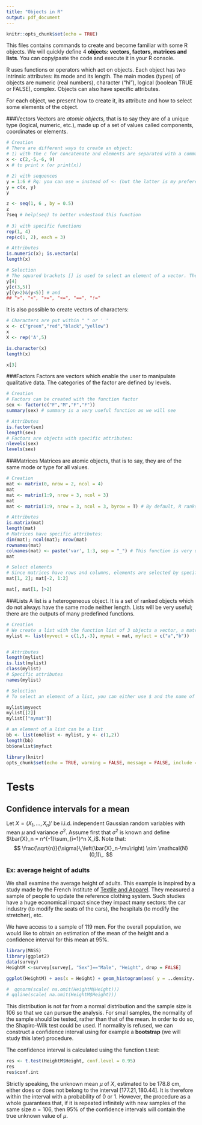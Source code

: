 ```yaml
---
title: "Objects in R"
output: pdf_document
---
```



```r
knitr::opts_chunk$set(echo = TRUE)
```


This files contains commands to create and become familiar with some R objects. We will quickly define 4 **objects: vectors, factors, matrices and lists**. You can copy/paste the code and execute it in your R console. 

R uses functions or operators which 
act on objects. 
Each object has two intrinsic attributes:  its mode and its
length. 
The main modes (types) of objects are numeric (real numbers),  character ("hi"),  logical (boolean TRUE or FALSE), complex. 
Objects can also have specific attributes. 

For each object, we present how to create it, its attribute and how to select some elements of the object.

###Vectors
Vectors are _atomic objects_, that is to say they are of a unique type (logical, numeric, etc.), made up of a set of values called components, coordinates or elements. 

```r
# Creation 
# There are different ways to create an object: 
# 1) with the c for concatenate and elements are separated with a comma
x <- c(2,-5,-6, 9) 
x # to print x (or print(x))

# 2) with sequences 
y = 1:6 # Rq: you can use = instead of <- (but the latter is my preference)
y = c(x, y)
y 

z <- seq(1, 6 , by = 0.5)  
z
?seq # help(seq) to better undestand this function
 
# 3) with specific functions
rep(1, 4)
rep(c(1, 2), each = 3)

# Attributes
is.numeric(x); is.vector(x)
length(x)

# Selection
# The squared brackets [] is used to select an element of a vector. The position (index) of the element to select is put inside the squared bracket
y[4] 
y[c(3,5)]
y[(y>2)&(y<5)] # and
## ">", "<", ">=", "<=", "==", "!=" 
```

It is also possible to create vectors of characters:
```r
# Characters are put within " " or ' ' 
x <- c("green","red","black","yellow")
x
X <- rep('A',5)

is.character(x)
length(x)

x[3]
```

###Factors
Factors are vectors which enable the user to manipulate 
qualitative data. The categories 
of the factor are defined by levels. 

```r
# Creation
# Factors can be created with the function factor
sex <- factor(c("F","M","F","F"))
summary(sex) # summary is a very useful function as we will see

# Attributes
is.factor(sex)
length(sex)
# Factors are objects with specific attributes:
nlevels(sex)
levels(sex)
```

###Matrices
Matrices are atomic objects, that is to say, they are of the same mode or
type for all values. 

```r
# Creation
mat <- matrix(0, nrow = 2, ncol = 4)
mat 
mat <- matrix(1:9, nrow = 3, ncol = 3)
mat 
mat <- matrix(1:9, nrow = 3, ncol = 3, byrow = T) # By default, R ranks the values in a matrix by column. To rank the elements by row, use the argument  byrow

# Attributes
is.matrix(mat)
length(mat)
# Matrices have specific attributes:
dim(mat); ncol(mat); nrow(mat)
rownames(mat)
colnames(mat) <- paste('var', 1:3, sep = "_") # This function is very useful!
mat

# Select elements
# Since matrices have rows and columns, elements are selected by specifying the index of the row and the index of the column in the brackets [indexrow, indexcolumn]:  
mat[1, 2]; mat[-2, 1:2]

mat[, mat[1, ]>2] 
```

###Lists
A list is a heterogeneous object.  It is a set of
ranked objects which do not always have the same mode neither length. Lists will be very useful; there are the outputs of many predefined functions.

```r
# Creation 
# We create a list with the function list of 3 objects a vector, a matrix and a factor
mylist <- list(myvect = c(1,5,-3), mymat = mat, myfact = c("a","b"))


# Attributes
length(mylist)
is.list(mylist)
class(mylist)
# Specific attributes
names(mylist)

# Selection
# To select an element of a list, you can either use $ and the name of the element you want to select or the double brackets [[]] and the index or the name of the element you would like to select

mylist$myvect
mylist[[2]]
mylist[["mymat"]]

# an element of a list can be a list
bb <- list(onelist <- mylist, y <- c(1,2))
length(bb)
bb$onelist$myfact
```
```r
library(knitr)
opts_chunk$set(echo = TRUE, warning = FALSE, message = FALSE, include = TRUE, eval = FALSE)
```


# Tests  

## Confidence intervals for a mean
Let $X = (X_1,\ldots,X_n)'$ be i.i.d. independent Gaussian random variables with mean $\mu$ and variance $\sigma^2$. Assume first that $\sigma^2$ is known and define $\bar{X}_n = n^{-1}\sum_{i=1}^n X_i$. Note that:
$$
\frac{\sqrt{n}}{\sigma}\,\left(\bar{X}_n-\mu\right) \sim \mathcal{N}(0,1)\,.
$$


### Ex: average height of adults

We shall examine the average height of adults. This example is inspired by a study made by the French Institute of [Textile and Apparel](http://www.ifth.org/en/). They measured a sample of people to update the reference clothing system. Such studies have a huge economical impact since they impact many sectors: the car industry (to modify the seats of the cars), the hospitals (to modify the stretcher), etc.

We have access to a sample of 119 men. For the overall population, we would like to obtain 
an estimation of the mean of the height and a confidence interval for this mean at 95\%.

```r
library(MASS)
library(ggplot2)
data(survey)
HeightM <-survey[survey[, "Sex"]=="Male", "Height", drop = FALSE]

ggplot(HeightM) + aes(x = Height) + geom_histogram(aes( y = ..density..))+  labs(y = "Density", x = "Height") + geom_line(stat="density") + ggtitle("Distribution of the Heights")

#  qqnorm(scale( na.omit(HeightM$Height)))
# qqline(scale( na.omit(HeightM$Height)))
```

This distribution is not far from a normal distribution and the sample size is 106 so that we can pursue the analysis. For small samples,  the normality of the sample should be tested, rather than
  that of the mean. In order to do so, the Shapiro-Wilk test could be used. If normality is refused, we can construct a confidence interval using for example a **bootstrap** (we will study this later)
  procedure.
  
The confidence interval is calculated using the function t.test:
```r
res <- t.test(HeightM$Height, conf.level = 0.95)
res
res$conf.int
```

Strictly speaking, the unknown mean $\mu$ of $X$, estimated to be
$178.8$ cm, either does or does not belong to the interval $[177.21, 180.44]$. It is therefore within the interval with a probability of 0 or 1.
However, the procedure as a whole guarantees that, if it is
repeated infinitely with new samples of the same
size $n=106$, then 95\% of the confidence intervals will contain the
true unknown value of $\mu$.

